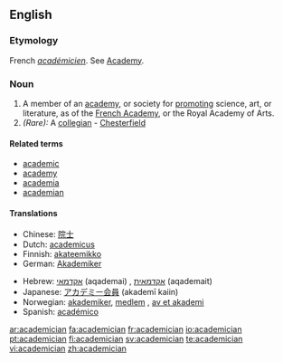 ==English==
===Etymology===
French ''[[académicien]]''. See [[Academy]].
===Noun===
{{en-noun}}
#A member of an [[academy]], or society for [[promoting]] science, art, or literature, as of the [[French Academy]], or the Royal Academy of Arts.
#''(Rare):'' A [[collegian]] - [[Chesterfield]]

====Related terms====
*[[academic]]
*[[academy]]
*[[academia]]
*[[academian]]


====Translations====
{{top}}
*Chinese: [[院士]]
*Dutch: [[academicus]] {{m}}
*Finnish: [[akateemikko]]
*German: [[Akademiker]] {{m}}
{{mid}}
*Hebrew: [[אקדמאי]] (aqademai) {{m}}, [[אקדמאית]] (aqademait) {{f}} 
*Japanese: [[アカデミー会員]] (akademī kaiin)
*Norwegian: [[akademiker]], [[medlem]] {{n}}, [[av et akademi]]
*Spanish: [[académico]] {{m}}

{{bottom}}

[[ar:academician]]
[[fa:academician]]
[[fr:academician]]
[[io:academician]]
[[pt:academician]]
[[fi:academician]]
[[sv:academician]]
[[te:academician]]
[[vi:academician]]
[[zh:academician]]